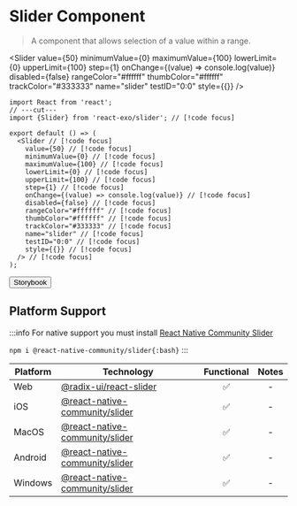 
# Slider Component

> A component that allows selection of a value within a range.

<Slider
  value={50}
  minimumValue={0}
  maximumValue={100}
  lowerLimit={0}
  upperLimit={100}
  step={1}
  onChange={(value) => console.log(value)}
  disabled={false}
  rangeColor="#ffffff"
  thumbColor="#ffffff"
  trackColor="#333333"
  name="slider"
  testID="0:0"
  style={{}}
/>

```tsx twoslash
import React from 'react';
// ---cut---
import {Slider} from 'react-exo/slider'; // [!code focus]

export default () => (
  <Slider // [!code focus]
    value={50} // [!code focus]
    minimumValue={0} // [!code focus]
    maximumValue={100} // [!code focus]
    lowerLimit={0} // [!code focus]
    upperLimit={100} // [!code focus]
    step={1} // [!code focus]
    onChange={(value) => console.log(value)} // [!code focus]
    disabled={false} // [!code focus]
    rangeColor="#ffffff" // [!code focus]
    thumbColor="#ffffff" // [!code focus]
    trackColor="#333333" // [!code focus]
    name="slider" // [!code focus]
    testID="0:0" // [!code focus]
    style={{}} // [!code focus]
  /> // [!code focus]
);
```

<Button href="https://exo.fig.run/?path=/docs/primitives-slider">Storybook</Button>

## Platform Support

:::info
For native support you must install [React Native Community Slider](https://github.com/callstack/react-native-slider)

`npm i @react-native-community/slider{:bash}`
:::

| Platform | Technology | Functional | Notes |
| -------- | ---------- | :--------: | :---: |
| Web | [@radix-ui/react-slider](https://www.radix-ui.com/primitives/docs/components/slider) | ✅ | - |
| iOS | [@react-native-community/slider](https://github.com/callstack/react-native-slider) | ✅ | - |
| MacOS | [@react-native-community/slider](https://github.com/callstack/react-native-slider) | ✅ | - |
| Android | [@react-native-community/slider](https://github.com/callstack/react-native-slider) | ✅ | - |
| Windows | [@react-native-community/slider](https://github.com/callstack/react-native-slider) | ✅ | - |
